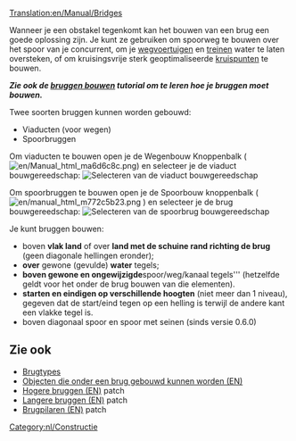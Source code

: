 [[Translation:en/Manual/Bridges]]
{{nl/Samenvoegen|Bruggen bouwen/Nl}}

{{nl/Inhoudsopgave}}

Wanneer je een obstakel tegenkomt kan het bouwen van een brug een goede oplossing zijn. Je kunt ze gebruiken om spoorweg te bouwen over het spoor van je concurrent, om je [[nl/Manual/Base Set/Vehicles/Wegvoertuigen|wegvoertuigen]] en [[nl/Manual/Base Set/Vehicles/Treinen|treinen]] water te laten oversteken, of om kruisingsvrije sterk geoptimaliseerde [[nl/kruispunt|kruispunten]] te bouwen.

'''''Zie ook de [[nl/Manual/Bruggen bouwen|bruggen bouwen]] tutorial om te leren hoe je bruggen moet bouwen.'''''

Twee soorten bruggen kunnen worden gebouwd:
* Viaducten (voor wegen)
* Spoorbruggen

Om viaducten te bouwen open je de Wegenbouw Knoppenbalk ([[File:en/Manual html ma6d6c8c.png]]) en selecteer je de viaduct bouwgereedschap:
[[File:en/Brugbouwen2.png|none|frame|Selecteren van de viaduct bouwgereedschap]]

Om spoorbruggen te bouwen open je de Spoorbouw knoppenbalk ( [[File:en/manual html m772c5b23.png]] ) en selecteer je de brug bouwgereedschap:
[[File:en/Brugbouwen1.png|none|frame|Selecteren van de spoorbrug bouwgereedschap]]

Je kunt bruggen bouwen:
* boven '''vlak land''' of over '''land met de schuine rand richting de brug''' (geen diagonale hellingen eronder);
* '''over''' gewone (gevulde) '''water''' tegels;
* '''boven gewone en ongewijzigde '''spoor/weg/kanaal tegels''' (hetzelfde geldt voor het onder de brug bouwen van die elementen).
* '''starten en eindigen op verschillende hoogten''' (niet meer dan 1 niveau), gegeven dat de start/eind tegen op een helling is terwijl de andere kant een vlakke tegel is.
* boven diagonaal spoor en spoor met seinen (sinds versie 0.6.0)

== Zie ook ==
*[[nl/Manual/Base Set/Brugtypes|Brugtypes]]
*[[en/unsorted/New Bridges|Objecten die onder een brug gebouwd kunnen worden (EN)]]
*[[en/Archive/Manual/Settings/Higher bridges|Hogere bruggen (EN)]] patch
*[[en/Archive/Manual/Settings/Longer bridges|Langere bruggen (EN)]] patch
*[[en/Manual/Bridge pillars|Brugpilaren (EN)]] patch

[[Category:nl/Constructie]]
<!-- this is not tutorial/walkthrough category member -->